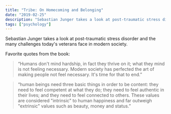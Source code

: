 ```yaml
---
title: "Tribe: On Homecoming and Belonging"
date: "2019-02-25"
description: "Sebastian Junger takes a look at post-traumatic stress disorder and the many challenges today's veterans face in modern society."
tags: ["psychology"]
---
```


Sebastian Junger takes a look at post-traumatic stress disorder and the many challenges today's veterans face in modern society.

Favorite quotes from the book:

> “Humans don't mind hardship, in fact they thrive on it; what they mind is not feeling necessary. Modern society has perfected the art of making people not feel necessary. It's time for that to end.”

> “human beings need three basic things in order to be content: they need to feel competent at what they do; they need to feel authentic in their lives; and they need to feel connected to others. These values are considered "intrinsic" to human happiness and far outweigh "extrinsic" values such as beauty, money and status.”
